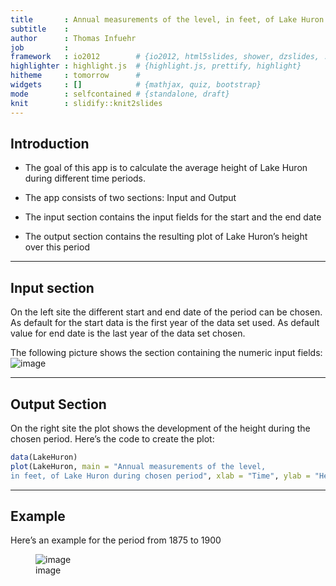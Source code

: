 ---
title       : Annual measurements of the level, in feet, of Lake Huron 1875 to 1972
subtitle    : 
author      : Thomas Infuehr
job         : 
framework   : io2012        # {io2012, html5slides, shower, dzslides, ...}
highlighter : highlight.js  # {highlight.js, prettify, highlight}
hitheme     : tomorrow      # 
widgets     : []            # {mathjax, quiz, bootstrap}
mode        : selfcontained # {standalone, draft}
knit        : slidify::knit2slides
---


## Introduction



 - The goal of this app is to calculate the average height of Lake Huron during different time periods.
 
 - The app consists of two sections: Input and Output
 
 - The input section contains the input fields for the start and the end date
 
 - The output section contains the resulting plot of Lake Huron's height over this period

--- 

## Input section

  On the left site the different start and end date of the period can be chosen. As default for the start data
  is the first year of the data set used. As default value for end date is the last year of the data set chosen.
  
  The following picture shows the section containing the numeric input fields:
  ![image](./assets/img/left_side.png)

--- 

## Output Section
On the right site the plot shows the development of the height during the chosen period. 
Here's the code to create the plot:
```{r, fig.height=4}
data(LakeHuron)
plot(LakeHuron, main = "Annual measurements of the level, 
in feet, of Lake Huron during chosen period", xlab = "Time", ylab = "Height")
```

--- 

## Example

Here's an example for the period from 1875 to 1900

![image](./assets/img/example.png)



